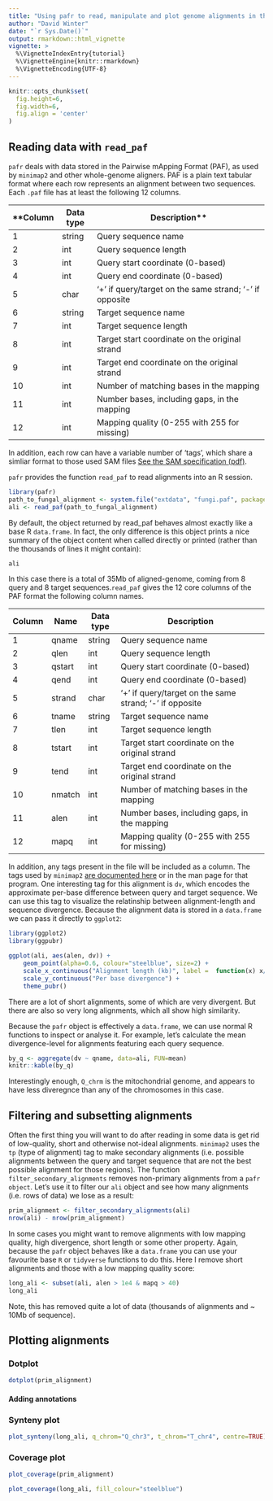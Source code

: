 ```yaml
---
title: "Using pafr to read, manipulate and plot genome alignments in the PAF format"
author: "David Winter"
date: "`r Sys.Date()`"
output: rmarkdown::html_vignette
vignette: >
  %\VignetteIndexEntry{tutorial}
  %\VignetteEngine{knitr::rmarkdown}
  %\VignetteEncoding{UTF-8}
---
```


```r
knitr::opts_chunk$set(
  fig.height=6,
  fig.width=6,
  fig.align = 'center'
)
```




## Reading data with `read_paf`

`pafr` deals with data stored in the Pairwise mApping Format (PAF), as 
used by `minimap2` and other whole-genome aligners. PAF is a plain text
tabular format where each row represents an alignment between two sequences. 
Each `.paf` file has at least the following 12 columns.


| **Column | Data type | Description**
|--------|-----------|---------------------------------------------------------|
| 1      | string    | Query sequence name                                     |
| 2      | int       | Query sequence length                                   |
| 3      | int       | Query start coordinate (0-based)                        |
| 4      | int       | Query end coordinate (0-based)                          |
| 5      | char      | ‘+’ if query/target on the same strand; ‘-’ if opposite |
| 6      | string    | Target sequence name                                    |
| 7      | int       | Target sequence length                                  |
| 8      | int       | Target start coordinate on the original strand          |
| 9      | int       | Target end coordinate on the original strand            |
| 10     | int       | Number of matching bases in the mapping                 |
| 11     | int       | Number bases, including gaps, in the mapping            |
| 12     | int       | Mapping quality (0-255 with 255 for missing)            |

In addition, each row can have a variable number of 'tags', which share a simliar
format to those used SAM files [See the SAM specification (pdf)](https://samtools.github.io/hts-specs/SAMtags.pdf).

`pafr` provides the function `read_paf` to read alignments into an R session.


```r
library(pafr)
path_to_fungal_alignment <- system.file("extdata", "fungi.paf", package = "pafr")
ali <- read_paf(path_to_fungal_alignment)
```

By default, the object returned by read_paf behaves almost exactly like a base R
`data.frame`. In fact, the only difference is this object prints a nice summary
of the object content when called directly or printed (rather than the thousands
of lines it might contain):


```r
ali
```

In this case there is a total of 35Mb of aligned-genome, coming from 8 query
and 8 target sequences.`read_paf` gives the 12 core columns of the PAF format 
the following column names.


| Column | Name   | Data type | Description                                             |
|--------|--------|-----------|---------------------------------------------------------|
| 1      | qname  | string    | Query sequence name                                     |
| 2      | qlen   | int       | Query sequence length                                   |
| 3      | qstart | int       | Query start coordinate (0-based)                        |
| 4      | qend   | int       | Query end coordinate (0-based)                          |
| 5      | strand | char      | ‘+’ if query/target on the same strand; ‘-’ if opposite |
| 6      | tname  | string    | Target sequence name                                    |
| 7      | tlen   | int       | Target sequence length                                  |
| 8      | tstart | int       | Target start coordinate on the original strand          |
| 9      | tend   | int       | Target end coordinate on the original strand            |
| 10     | nmatch | int       | Number of matching bases in the mapping                 |
| 11     | alen   | int       | Number bases, including gaps, in the mapping            |
| 12     | mapq   | int       | Mapping quality (0-255 with 255 for missing)            |

In addition, any tags present in the file will be included as a column. The tags
used by `minimap2` [are documented
here](https://lh3.github.io/minimap2/minimap2.html) or in the man page for that
program. One interesting tag for this alignment is `dv`, which encodes the
approximate per-base difference between query and target sequence. We can use
this tag to visualize the relatinship between alignment-length and sequence
divergence. Because the alignment data is stored in a `data.frame` we can pass
it directly to `ggplot2`:


```r
library(ggplot2)
library(ggpubr)

ggplot(ali, aes(alen, dv)) + 
    geom_point(alpha=0.6, colour="steelblue", size=2) + 
    scale_x_continuous("Alignment length (kb)", label =  function(x) x/ 1e3) +
    scale_y_continuous("Per base divergence") + 
    theme_pubr()
```

There are a lot of short alignments, some of which are very
divergent. But there are also so very long alignments, which all show high
similarity. 

Because the `pafr` object is effectively a `data.frame`, we can use normal R
functions to inspect or analyse it. For example, let's calculate the mean
divergence-level for alignments featuring each query sequence.

```r
by_q <- aggregate(dv ~ qname, data=ali, FUN=mean)
knitr::kable(by_q)
```

Interestingly enough, `Q_chrm` is the mitochondrial genome, and appears to have
less diveregnce than any of the chromosomes in this case.


## Filtering and subsetting alignments

Often the first thing you will want to do after reading in some data is get rid
of low-quality, short and otherwise not-ideal alignments. `minimap2` uses the 
`tp` (type of alignment) tag to make secondary alignments (i.e. possible
alignments between the query and target sequence that are not the best possible
alignment for those regions). The function `filter_secondary_alignments` removes
non-primary alignments from a `pafr object`. Let's use it to filter our `ali`
object and see how many alignments (i.e. rows of data) we lose as a result:

```r
prim_alignment <- filter_secondary_alignments(ali)
nrow(ali) - nrow(prim_alignment)
```

In some cases you might want to remove alignments with low mapping quality, high
divergence, short length or some other property. Again, because the `pafr`
object behaves like a  `data.frame` you can use your favourite base `R` or
`tidyverse` functions to do this. Here I remove short alignments and those with
a low mapping quality score:


```r
long_ali <- subset(ali, alen > 1e4 & mapq > 40)
long_ali
```

Note, this has removed quite a lot of data (thousands of alignments and ~ 10Mb
of sequence).

## Plotting alignments 

### Dotplot


```r
dotplot(prim_alignment)
```

#### Adding annotations

### Synteny plot


```r
plot_synteny(long_ali, q_chrom="Q_chr3", t_chrom="T_chr4", centre=TRUE)
```

### Coverage plot

```r
plot_coverage(prim_alignment)   
```

```r
plot_coverage(long_ali, fill_colour="steelblue")   
```
